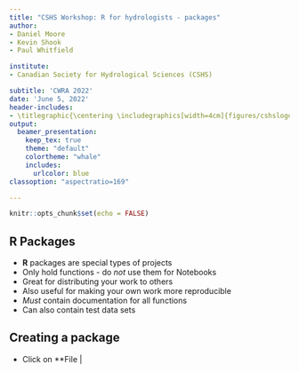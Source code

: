 ```yaml
---
title: "CSHS Workshop: R for hydrologists - packages"
author: 
- Daniel Moore 
- Kevin Shook 
- Paul Whitfield 

institute: 
- Canadian Society for Hydrological Sciences (CSHS)

subtitle: 'CWRA 2022'
date: 'June 5, 2022'
header-includes:
- \titlegraphic{\centering \includegraphics[width=4cm]{figures/cshslogo_2019.png}}
output: 
  beamer_presentation:
    keep_tex: true
    theme: "default"
    colortheme: "whale"
    includes:
      urlcolor: blue      
classoption: "aspectratio=169"

---
```



```r
knitr::opts_chunk$set(echo = FALSE)
```

## **R** Packages

- **R** packages are special types of projects
- Only hold functions - do _not_ use them for Notebooks
- Great for distributing your work to others
- Also useful for making your own work more reproducible
- _Must_ contain documentation for all functions
- Can also contain test data sets

## Creating a package
- Click on **File | 


